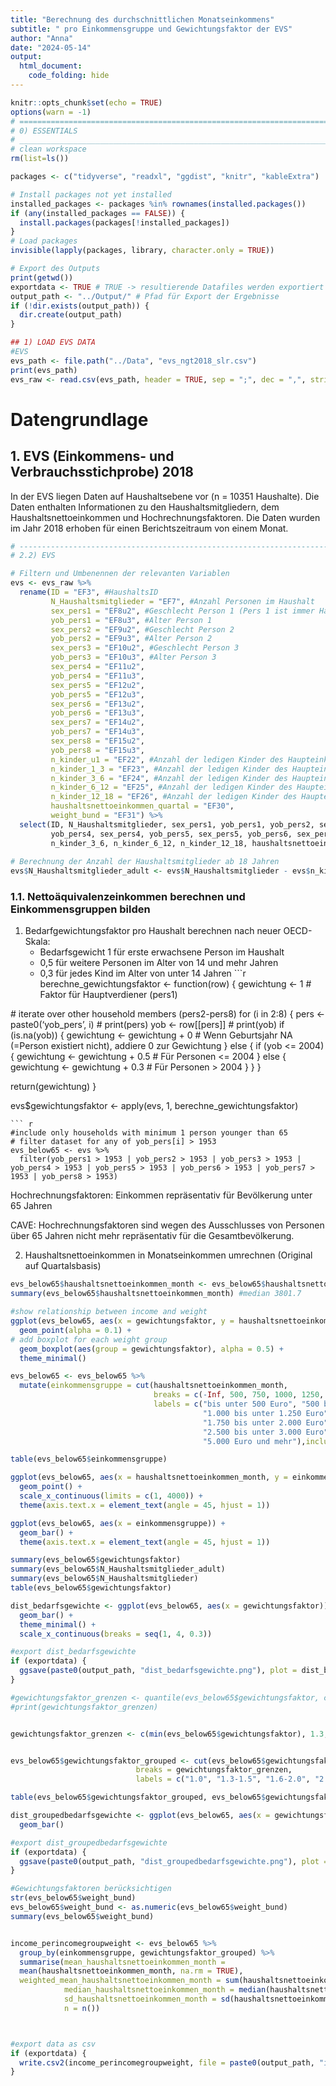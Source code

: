 ```yaml
---
title: "Berechnung des durchschnittlichen Monatseinkommens"
subtitle: " pro Einkommensgruppe und Gewichtungsfaktor der EVS"
author: "Anna"
date: "2024-05-14"
output: 
  html_document:
    code_folding: hide
---
```


```r
knitr::opts_chunk$set(echo = TRUE)
options(warn = -1)
# ==================================================================================================================================================================
# 0) ESSENTIALS
# ______________________________________________________________________________________________________________________
# clean workspace
rm(list=ls())

packages <- c("tidyverse", "readxl", "ggdist", "knitr", "kableExtra") 

# Install packages not yet installed
installed_packages <- packages %in% rownames(installed.packages())
if (any(installed_packages == FALSE)) {
  install.packages(packages[!installed_packages])
}
# Load packages
invisible(lapply(packages, library, character.only = TRUE))

# Export des Outputs
print(getwd())
exportdata <- TRUE # TRUE -> resultierende Datafiles werden exportiert
output_path <- "../Output/" # Pfad für Export der Ergebnisse
if (!dir.exists(output_path)) {
  dir.create(output_path)
}
```

```r
## 1) LOAD EVS DATA
#EVS
evs_path <- file.path("../Data", "evs_ngt2018_slr.csv")
print(evs_path)
evs_raw <- read.csv(evs_path, header = TRUE, sep = ";", dec = ",", stringsAsFactors = FALSE)
```  


# Datengrundlage
## 1. EVS (Einkommens- und Verbrauchsstichprobe) 2018

In der EVS liegen Daten auf Haushaltsebene vor (n = 10351 Haushalte). Die Daten enthalten Informationen zu den Haushaltsmitgliedern, dem Haushaltsnettoeinkommen und Hochrechnungsfaktoren. Die Daten wurden im Jahr 2018 erhoben für einen Berichtszeitraum von einem Monat.


```r
# -----------------------------------------------------------------------------------------------------------------------
# 2.2) EVS

# Filtern und Umbenennen der relevanten Variablen
evs <- evs_raw %>%
  rename(ID = "EF3", #HaushaltsID
         N_Haushaltsmitglieder = "EF7", #Anzahl Personen im Haushalt
         sex_pers1 = "EF8u2", #Geschlecht Person 1 (Pers 1 ist immer Haupteinkommensbezieher)
         yob_pers1 = "EF8u3", #Alter Person 1
         sex_pers2 = "EF9u2", #Geschlecht Person 2
         yob_pers2 = "EF9u3", #Alter Person 2
         sex_pers3 = "EF10u2", #Geschlecht Person 3
         yob_pers3 = "EF10u3", #Alter Person 3
         sex_pers4 = "EF11u2",
         yob_pers4 = "EF11u3",
         sex_pers5 = "EF12u2",
         yob_pers5 = "EF12u3",
         sex_pers6 = "EF13u2",
         yob_pers6 = "EF13u3",
         sex_pers7 = "EF14u2",
         yob_pers7 = "EF14u3",
         sex_pers8 = "EF15u2",
         yob_pers8 = "EF15u3",
         n_kinder_u1 = "EF22", #Anzahl der ledigen Kinder des Haupteinkommensbeziehers / Partners im Haushalt unter 1 Jahr
         n_kinder_1_3 = "EF23", #Anzahl der ledigen Kinder des Haupteinkommensbeziehers / Partners im Haushalt zwischen 1 bis unter 3
         n_kinder_3_6 = "EF24", #Anzahl der ledigen Kinder des Haupteinkommensbeziehers / Partners im Haushalt zwischen 3 bis unter 6
         n_kinder_6_12 = "EF25", #Anzahl der ledigen Kinder des Haupteinkommensbeziehers / Partners im Haushalt zwischen 6 bis unter 12
         n_kinder_12_18 = "EF26", #Anzahl der ledigen Kinder des Haupteinkommensbeziehers / Partners im Haushalt zwischen 12 bis unter 18
         haushaltsnettoeinkommen_quartal = "EF30",
         weight_bund = "EF31") %>%
  select(ID, N_Haushaltsmitglieder, sex_pers1, yob_pers1, yob_pers2, sex_pers2, yob_pers3, sex_pers3,
         yob_pers4, sex_pers4, yob_pers5, sex_pers5, yob_pers6, sex_pers6, yob_pers7, sex_pers7, yob_pers8, sex_pers8, n_kinder_u1, n_kinder_1_3,
         n_kinder_3_6, n_kinder_6_12, n_kinder_12_18, haushaltsnettoeinkommen_quartal, weight_bund)
 
# Berechnung der Anzahl der Haushaltsmitglieder ab 18 Jahren
evs$N_Haushaltsmitglieder_adult <- evs$N_Haushaltsmitglieder - evs$n_kinder_u1 - evs$n_kinder_1_3 - evs$n_kinder_3_6 - evs$n_kinder_6_12 - evs$n_kinder_12_18
```

### 1.1. Nettoäquivalenzeinkommen berechnen und Einkommensgruppen bilden

1. Bedarfgewichtungsfaktor pro Haushalt berechnen nach neuer OECD-Skala:
   - Bedarfsgewicht 1 für erste erwachsene Person im Haushalt
   - 0,5 für weitere Personen im Alter von 14 und mehr Jahren
   - 0,3 für jedes Kind im Alter von unter 14 Jahren
```r
berechne_gewichtungsfaktor <- function(row) {
  gewichtung <- 1 # Faktor für Hauptverdiener (pers1)
  
  # iterate over other household members (pers2-pers8)
  for (i in 2:8) {
    pers <- paste0('yob_pers', i)
#    print(pers)
    yob <- row[[pers]]
#    print(yob)
    if (is.na(yob)) {
      gewichtung <- gewichtung + 0 # Wenn Geburtsjahr NA (=Person existiert nicht), addiere 0 zur Gewichtung
    } else {
      if (yob <= 2004) {
        gewichtung <- gewichtung + 0.5 # Für Personen <= 2004
      } else {
        gewichtung <- gewichtung + 0.3 # Für Personen > 2004
      }
    }
  }
  
  return(gewichtung)
}

evs$gewichtungsfaktor <- apply(evs, 1, berechne_gewichtungsfaktor)
```
``` r
#include only households with minimum 1 person younger than 65
# filter dataset for any of yob_pers[i] > 1953
evs_below65 <- evs %>%
  filter(yob_pers1 > 1953 | yob_pers2 > 1953 | yob_pers3 > 1953 | yob_pers4 > 1953 | yob_pers5 > 1953 | yob_pers6 > 1953 | yob_pers7 > 1953 | yob_pers8 > 1953)

```

Hochrechnungsfaktoren: Einkommen repräsentativ für Bevölkerung unter 65 Jahren

CAVE: Hochrechnungsfaktoren sind wegen des Ausschlusses von Personen über 65 Jahren nicht mehr repräsentativ für die Gesamtbevölkerung. 


2. Haushaltsnettoeinkommen in Monatseinkommen umrechnen (Original auf Quartalsbasis)
``` r
evs_below65$haushaltsnettoeinkommen_month <- evs_below65$haushaltsnettoeinkommen_quartal/3
summary(evs_below65$haushaltsnettoeinkommen_month) #median 3801.7

#show relationship between income and weight
ggplot(evs_below65, aes(x = gewichtungsfaktor, y = haushaltsnettoeinkommen_month)) +
  geom_point(alpha = 0.1) +
# add boxplot for each weight group
  geom_boxplot(aes(group = gewichtungsfaktor), alpha = 0.5) +
  theme_minimal()
```
``` r
evs_below65 <- evs_below65 %>%
  mutate(einkommensgruppe = cut(haushaltsnettoeinkommen_month,
                                breaks = c(-Inf, 500, 750, 1000, 1250, 1500, 1750, 2000, 2250, 2500, 3000, 4000, 5000, Inf),
                                labels = c("bis unter 500 Euro", "500 bis unter 750 Euro", "750 bis unter 1.000 Euro",
                                           "1.000 bis unter 1.250 Euro", "1.250 bis unter 1.500 Euro", "1.500 bis unter 1.750 Euro",
                                           "1.750 bis unter 2.000 Euro", "2.000 bis unter 2.250 Euro", "2.250 bis unter 2.500 Euro",
                                           "2.500 bis unter 3.000 Euro", "3.000 bis unter 4.000 Euro", "4.000 bis unter 5.000 Euro",
                                           "5.000 Euro und mehr"),include.lowest = TRUE, right = FALSE))
```
```r
table(evs_below65$einkommensgruppe)

ggplot(evs_below65, aes(x = haushaltsnettoeinkommen_month, y = einkommensgruppe)) +
  geom_point() +
  scale_x_continuous(limits = c(1, 4000)) +
  theme(axis.text.x = element_text(angle = 45, hjust = 1))

ggplot(evs_below65, aes(x = einkommensgruppe)) +
  geom_bar() +
  theme(axis.text.x = element_text(angle = 45, hjust = 1))
```

```r
summary(evs_below65$gewichtungsfaktor)
summary(evs_below65$N_Haushaltsmitglieder_adult)
summary(evs_below65$N_Haushaltsmitglieder)
table(evs_below65$gewichtungsfaktor)

dist_bedarfsgewichte <- ggplot(evs_below65, aes(x = gewichtungsfaktor)) +
  geom_bar() +
  theme_minimal() +
  scale_x_continuous(breaks = seq(1, 4, 0.3))

#export dist_bedarfsgewichte
if (exportdata) {
  ggsave(paste0(output_path, "dist_bedarfsgewichte.png"), plot = dist_bedarfsgewichte, width = 10, height = 6)
}
```

```r
#gewichtungsfaktor_grenzen <- quantile(evs_below65$gewichtungsfaktor, c(0, 0.25, 0.5, 0.75, 1)) -> fkt nicht, weil nicht eindeutig
#print(gewichtungsfaktor_grenzen)


gewichtungsfaktor_grenzen <- c(min(evs_below65$gewichtungsfaktor), 1.3, 1.6, 2.1, max(evs_below65$gewichtungsfaktor)) 


evs_below65$gewichtungsfaktor_grouped <- cut(evs_below65$gewichtungsfaktor, #neue Spalte mit Einkommensgruppen bilden
                            breaks = gewichtungsfaktor_grenzen,
                            labels = c("1.0", "1.3-1.5", "1.6-2.0", "2.1-4.1"), include.lowest = TRUE, right = FALSE)
```
```r
table(evs_below65$gewichtungsfaktor_grouped, evs_below65$gewichtungsfaktor)

dist_groupedbedarfsgewichte <- ggplot(evs_below65, aes(x = gewichtungsfaktor_grouped)) +
  geom_bar()

#export dist_groupedbedarfsgewichte
if (exportdata) {
  ggsave(paste0(output_path, "dist_groupedbedarfsgewichte.png"), plot = dist_groupedbedarfsgewichte, width = 10, height = 6)
}
```

``` r
#Gewichtungsfaktoren berücksichtigen
str(evs_below65$weight_bund)
evs_below65$weight_bund <- as.numeric(evs_below65$weight_bund)
summary(evs_below65$weight_bund)


income_perincomegroupweight <- evs_below65 %>%
  group_by(einkommensgruppe, gewichtungsfaktor_grouped) %>%
  summarise(mean_haushaltsnettoeinkommen_month =
  mean(haushaltsnettoeinkommen_month, na.rm = TRUE),
  weighted_mean_haushaltsnettoeinkommen_month = sum(haushaltsnettoeinkommen_month * weight_bund, na.rm = TRUE) / sum(weight_bund, na.rm = TRUE),
            median_haushaltsnettoeinkommen_month = median(haushaltsnettoeinkommen_month, na.rm = TRUE),
            sd_haushaltsnettoeinkommen_month = sd(haushaltsnettoeinkommen_month, na.rm = TRUE),
            n = n())



#export data as csv
if (exportdata) {
  write.csv2(income_perincomegroupweight, file = paste0(output_path, "income_perincomegroupweight_v2.csv"), row.names = FALSE)
}
```